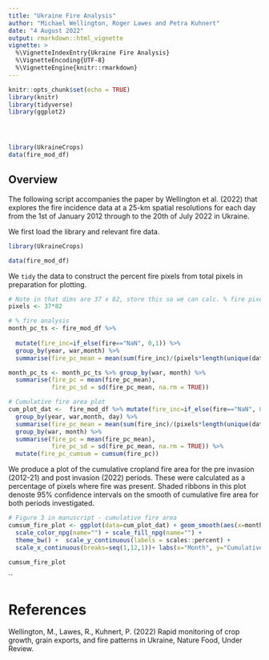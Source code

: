 ```yaml
---
title: "Ukraine Fire Analysis"
author: "Michael Wellington, Roger Lawes and Petra Kuhnert"
date: "4 August 2022"
output: rmarkdown::html_vignette
vignette: >
  %\VignetteIndexEntry{Ukraine Fire Analysis}
  %\VignetteEncoding{UTF-8}
  %\VignetteEngine{knitr::rmarkdown}
---
```



```r
knitr::opts_chunk$set(echo = TRUE)
library(knitr)
library(tidyverse)
library(ggplot2)




library(UkraineCrops)
data(fire_mod_df)

```

## Overview
The following script accompanies the paper by Wellington et al. (2022) that explores the fire incidence data at a 25-km spatial resolutions for each day from the 1st of January 2012 through to the 20th of July 2022 in Ukraine.  

We first load the library and relevant fire data.
```r

library(UkraineCrops)

data(fire_mod_df)


```

We `tidy` the data to construct the percent fire pixels from total pixels in preparation for plotting.

```r

# Note in that dims are 37 x 82, store this so we can calc. % fire pixels from total pixels
pixels <- 37*82

# % fire analysis 
month_pc_ts <- fire_mod_df %>% 
  
  mutate(fire_inc=if_else(fire=="NaN", 0,1)) %>% 
  group_by(year, war,month) %>% 
  summarise(fire_pc_mean = mean(sum(fire_inc)/(pixels*length(unique(date)))))

month_pc_ts <- month_pc_ts %>% group_by(war, month) %>% 
  summarise(fire_pc = mean(fire_pc_mean),
            fire_pc_sd = sd(fire_pc_mean, na.rm = TRUE))

# Cumulative fire area plot
cum_plot_dat <-  fire_mod_df %>% mutate(fire_inc=if_else(fire=="NaN", 0,1)) %>% 
  group_by(year, war,month, day) %>% 
  summarise(fire_pc_mean = mean(sum(fire_inc)/(pixels*length(unique(date))))) %>%
  group_by(war, month) %>% 
  summarise(fire_pc = mean(fire_pc_mean),
            fire_pc_sd = sd(fire_pc_mean, na.rm = TRUE)) %>% 
  mutate(fire_pc_cumsum = cumsum(fire_pc))

```

We produce a plot of the cumulative cropland fire area for the pre invasion (2012-21) and post invasion (2022) periods.  These were calculated as a percentage of pixels where fire was present.  Shaded ribbons in this plot denoste 95% confidence intervals on the smooth of cumulative fire area for both periods investigated.

```r

# Figure 3 in manuscript - cumulative fire area
cumsum_fire_plot <- ggplot(data=cum_plot_dat) + geom_smooth(aes(x=month, y=fire_pc_cumsum, col=war, fill=war)) +
  scale_color_npg(name="") + scale_fill_npg(name="") +
  theme_bw() +  scale_y_continuous(labels = scales::percent) +
  scale_x_continuous(breaks=seq(1,12,1))+ labs(x="Month", y="Cumulative cropland fire area (%)") 

cumsum_fire_plot
```


``




# References

Wellington, M., Lawes, R., Kuhnert, P. (2022) Rapid monitoring of crop growth, grain exports, and fire patterns in Ukraine, Nature Food, Under Review.



